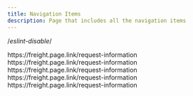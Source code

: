 ```yaml
---
title: Navigation Items
description: Page that includes all the navigation items
---
```


/_eslint-disable_/

<Title>Products</Title> <AnchorLinks small>
  <AnchorLink to="https://freight.page.link/request-information">
    https://freight.page.link/request-information
  </AnchorLink>
</AnchorLinks> <Title>Solutions</Title> <AnchorLinks small>
  <AnchorLink to="https://freight.page.link/request-information">
    https://freight.page.link/request-information
  </AnchorLink>
</AnchorLinks> <Title>Partners</Title> <AnchorLinks small>
  <AnchorLink to="https://freight.page.link/request-information">
    https://freight.page.link/request-information
  </AnchorLink>
</AnchorLinks> <Title>Marketplace</Title> <AnchorLinks small>
  <AnchorLink to="https://freight.page.link/request-information">
    https://freight.page.link/request-information
  </AnchorLink>
</AnchorLinks> <Title>Pricing</Title> <AnchorLinks small>
  <AnchorLink to="https://freight.page.link/request-information">
    https://freight.page.link/request-information
  </AnchorLink>
</AnchorLinks>
